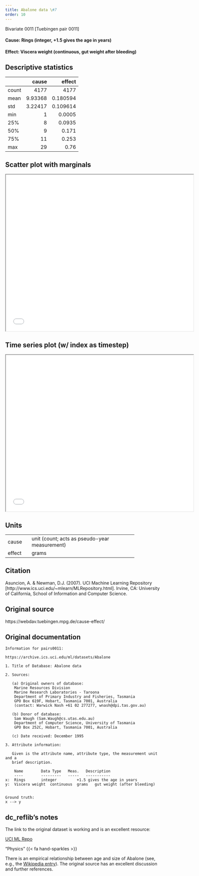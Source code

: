 ```yaml
---
title: Abalone data \#7
order: 10
---
```


Bivariate 0011  [Tuebingen pair 0011]

#### **Cause**: Rings (integer, +1.5 gives the age in years)
#### **Effect**: Viscera weight (continuous, gut weight after bleeding)

## Descriptive statistics
|       |      cause |      effect |
|:------|-----------:|------------:|
| count | 4177       | 4177        |
| mean  |    9.93368 |    0.180594 |
| std   |    3.22417 |    0.109614 |
| min   |    1       |    0.0005   |
| 25%   |    8       |    0.0935   |
| 50%   |    9       |    0.171    |
| 75%   |   11       |    0.253    |
| max   |   29       |    0.76     |

## Scatter plot with marginals

```{=html}
<iframe width=600 height=500 src="plots/scatter_0011.html"></iframe>
```

## Time series plot (w/ index as timestep)

```{=html}
<iframe width=600 height=500 src="plots/series_0011.html"></iframe>
```

## Units
+----------+-----------------------------------------------+
| cause    | unit (count; acts as pseudo-year measurement) |
+----------+-----------------------------------------------+
| effect   | grams                                         |
+----------+-----------------------------------------------+


## Citation
Asuncion, A. & Newman, D.J. (2007).
UCI Machine Learning Repository [http://www.ics.uci.edu/~mlearn/MLRepository.html].
Irvine, CA: University of California, School of Information and Computer Science.

## Original source
https://webdav.tuebingen.mpg.de/cause-effect/

## Original documentation
```
Information for pairs0011:

https://archive.ics.uci.edu/ml/datasets/Abalone

1. Title of Database: Abalone data

2. Sources:

   (a) Original owners of database:
	Marine Resources Division
	Marine Research Laboratories - Taroona
	Department of Primary Industry and Fisheries, Tasmania
	GPO Box 619F, Hobart, Tasmania 7001, Australia
	(contact: Warwick Nash +61 02 277277, wnash@dpi.tas.gov.au)

   (b) Donor of database:
	Sam Waugh (Sam.Waugh@cs.utas.edu.au)
	Department of Computer Science, University of Tasmania
	GPO Box 252C, Hobart, Tasmania 7001, Australia

   (c) Date received: December 1995

3. Attribute information:

   Given is the attribute name, attribute type, the measurement unit and a
   brief description.  

	Name		Data Type	Meas.	Description
	----		---------	-----	-----------
x:	Rings		integer			+1.5 gives the age in years
y:	Viscera weight	continuous	grams	gut weight (after bleeding)


Ground truth:
x --> y
```

## dc_reflib's notes
The link to the original dataset is working and is an excellent resource:

[UCI ML Repo](https://archive.ics.uci.edu/ml/datasets/Abalone)

::: {.callout-note title="Operational Causality"}
"Physics" {{< fa hand-sparkles >}} 

There is an empirical relationship between age and size of Abalone (see, e.g., the [Wikipedia entry](https://en.wikipedia.org/wiki/Abalone)). The original source has an excellent discussion and further references.
:::